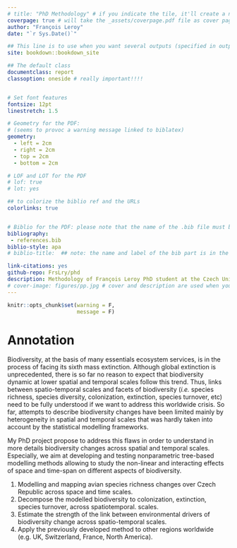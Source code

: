 ```yaml
--- 
# title: "PhD Methodology" # if you indicate the tile, it'll create a new cover page
coverpage: true # will take the _assets/coverpage.pdf file as cover page
author: "François Leroy"
date: "`r Sys.Date()`"

## This line is to use when you want several outputs (specified in output.yml)
site: bookdown::bookdown_site

## The default class 
documentclass: report
classoption: oneside # really important!!!!


# Set font features
fontsize: 12pt
linestretch: 1.5

# Geometry for the PDF: 
# (seems to provoc a warning message linked to biblatex)
geometry:
  - left = 2cm
  - right = 2cm
  - top = 2cm
  - bottom = 2cm

# LOF and LOT for the PDF
# lof: true
# lot: yes

## to colorize the biblio ref and the URLs
colorlinks: true 


# Biblio for the PDF: please note that the name of the .bib file must be as simple as possible (e.g. no underscore)
bibliography:
 - references.bib
biblio-style: apa
# biblio-title:  ## note: the name and label of the bib part is in the template!!!

link-citations: yes
github-repo: FrsLry/phd
description: Methodology of François Leroy PhD student at the Czech University of life sciences in Prague
# cover-image: figures/pp.jpg # cover and description are used when you share the book
---
```


```r
knitr::opts_chunk$set(warning = F,
                      message = F)
```

# Annotation {-}


Biodiversity, at the basis of many essentials ecosystem services, is in the process of facing its sixth mass extinction. Although global extinction is unprecedented, there is so far no reason to expect that biodiversity dynamic at lower spatial and temporal scales follow this trend. Thus, links between
spatio-temporal scales and facets of biodiversity (*i.e.* species richness, species diversity, colonization, extinction, 
species turnover, etc) need to be fully understood if we want to address this worldwide crisis. So far,
attempts to describe biodiversity changes have been limited mainly by heterogeneity in spatial and
temporal scales that was hardly taken into account by the statistical modelling frameworks.

My PhD project propose to address this flaws in order to understand in more details biodiversity
changes across spatial and temporal scales. Especially, we aim at developing and testing nonparametric
tree-based modelling methods allowing to study the non-linear and interacting effects of
space and time-span on different aspects of biodiversity.

\underline{The specific objectives of my PhD project are:}

1. Modelling and mapping avian species richness changes over Czech Republic across space and time
scales.
2. Decompose the modelled biodiversity to colonization, extinction, species turnover, across spatiotemporal.
scales.
3. Estimate the strength of the link between environmental drivers of biodiversity change across
spatio-temporal scales.
4. Apply the previously developed method to other regions worldwide (e.g. UK, Switzerland, France, North America).
